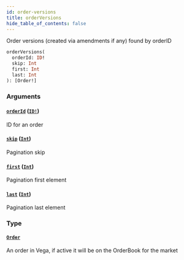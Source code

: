 ```yaml
---
id: order-versions
title: orderVersions
hide_table_of_contents: false
---
```



Order versions (created via amendments if any) found by orderID

```graphql
orderVersions(
  orderId: ID!
  skip: Int
  first: Int
  last: Int
): [Order!]
```


### Arguments

#### [`orderId`](#) ([`ID!`](/docs/testnet/graphql/scalars/id))

ID for an order


#### [`skip`](#) ([`Int`](/docs/testnet/graphql/scalars/int))

Pagination skip


#### [`first`](#) ([`Int`](/docs/testnet/graphql/scalars/int))

Pagination first element


#### [`last`](#) ([`Int`](/docs/testnet/graphql/scalars/int))

Pagination last element


### Type

#### [`Order`](/docs/testnet/graphql/objects/order)

An order in Vega, if active it will be on the OrderBook for the market




